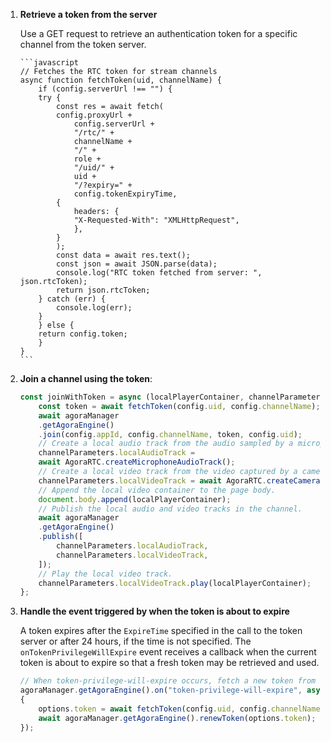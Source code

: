 <PlatformWrapper platform="web">

1.  **Retrieve a token from the server**

    Use a GET request to retrieve an authentication token for a specific channel from the token server.

        ```javascript
        // Fetches the RTC token for stream channels
        async function fetchToken(uid, channelName) {
            if (config.serverUrl !== "") {
            try {
                const res = await fetch(
                config.proxyUrl +
                    config.serverUrl +
                    "/rtc/" +
                    channelName +
                    "/" +
                    role +
                    "/uid/" +
                    uid +
                    "/?expiry=" +
                    config.tokenExpiryTime,
                {
                    headers: {
                    "X-Requested-With": "XMLHttpRequest",
                    },
                }
                );
                const data = await res.text();
                const json = await JSON.parse(data);
                console.log("RTC token fetched from server: ", json.rtcToken);
                return json.rtcToken;
            } catch (err) {
                console.log(err);
            }
            } else {
            return config.token;
            }
        }
        ```
1.  **Join a channel using the token**:

    ```javascript
    const joinWithToken = async (localPlayerContainer, channelParameters) => {
        const token = await fetchToken(config.uid, config.channelName);
        await agoraManager
        .getAgoraEngine()
        .join(config.appId, config.channelName, token, config.uid);
        // Create a local audio track from the audio sampled by a microphone.
        channelParameters.localAudioTrack =
        await AgoraRTC.createMicrophoneAudioTrack();
        // Create a local video track from the video captured by a camera.
        channelParameters.localVideoTrack = await AgoraRTC.createCameraVideoTrack();
        // Append the local video container to the page body.
        document.body.append(localPlayerContainer);
        // Publish the local audio and video tracks in the channel.
        await agoraManager
        .getAgoraEngine()
        .publish([
            channelParameters.localAudioTrack,
            channelParameters.localVideoTrack,
        ]);
        // Play the local video track.
        channelParameters.localVideoTrack.play(localPlayerContainer);
    };
    ```

7.  **Handle the event triggered by <Vg k="AGORA_BACKEND" /> when the token is about to expire**

    A token expires after the `ExpireTime` specified in the call to the token server or after 24 hours, if the time is not specified. The `onTokenPrivilegeWillExpire` event receives a callback when the current token is about to expire so that a fresh token may be retrieved and used.

    ```javascript
    // When token-privilege-will-expire occurs, fetch a new token from the server and call renewToken to renew the token.
    agoraManager.getAgoraEngine().on("token-privilege-will-expire", async function ()
    {
        options.token = await fetchToken(config.uid, config.channelName);
        await agoraManager.getAgoraEngine().renewToken(options.token);
    });
    ```
</PlatformWrapper>
